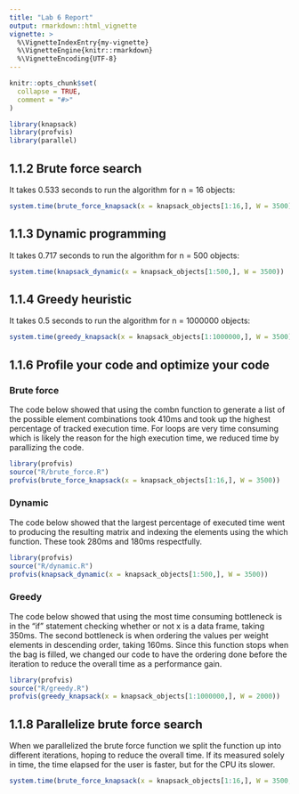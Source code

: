 ```yaml
---
title: "Lab 6 Report"
output: rmarkdown::html_vignette
vignette: >
  %\VignetteIndexEntry{my-vignette}
  %\VignetteEngine{knitr::rmarkdown}
  %\VignetteEncoding{UTF-8}
---
```


```r
knitr::opts_chunk$set(
  collapse = TRUE,
  comment = "#>"
)
```

```r
library(knapsack)
library(profvis)
library(parallel)
```

## 1.1.2 Brute force search 

It takes 0.533 seconds to run the algorithm for n = 16 objects:
```r
system.time(brute_force_knapsack(x = knapsack_objects[1:16,], W = 3500))
```


## 1.1.3 Dynamic programming   

It takes 0.717 seconds to run the algorithm for n = 500 objects:
```r
system.time(knapsack_dynamic(x = knapsack_objects[1:500,], W = 3500))
```


## 1.1.4 Greedy heuristic 

It takes 0.5 seconds to run the algorithm for n = 1000000 objects:
```r
system.time(greedy_knapsack(x = knapsack_objects[1:1000000,], W = 3500))
```


## 1.1.6 Profile your code and optimize your code  

### Brute force  
The code below showed that using the combn function to generate a list of the possible element combinations took 410ms and took up the highest percentage of tracked execution time. For loops are very time consuming which is likely the reason for the high execution time, we reduced time by parallizing the code.   
```r
library(profvis)
source("R/brute_force.R")
profvis(brute_force_knapsack(x = knapsack_objects[1:16,], W = 3500))
```


### Dynamic  
The code below showed that the largest percentage of executed time went to producing the resulting matrix and indexing the elements using the which function. These took 280ms and 180ms respectfully.   
```r
library(profvis)
source("R/dynamic.R")
profvis(knapsack_dynamic(x = knapsack_objects[1:500,], W = 3500))
```



### Greedy
The code below showed that using the most time consuming bottleneck is in the "if" statement checking whether or not x is a data frame, taking 350ms. The second bottleneck is when ordering the values per weight elements in descending order, taking 160ms.  Since this function stops when the bag is filled, we changed our code to have the ordering done before the iteration to reduce the overall time as a performance gain. 
```r
library(profvis)
source("R/greedy.R")
profvis(greedy_knapsack(x = knapsack_objects[1:1000000,], W = 2000))
```


## 1.1.8  Parallelize brute force search  
When we parallelized the brute force function we split the function up into different iterations, hoping to reduce the overall time. If its measured solely in time, the time elapsed for the user is faster, but for the CPU its slower. 
```r
system.time(brute_force_knapsack(x = knapsack_objects[1:16,], W = 3500, parallel = TRUE))
```